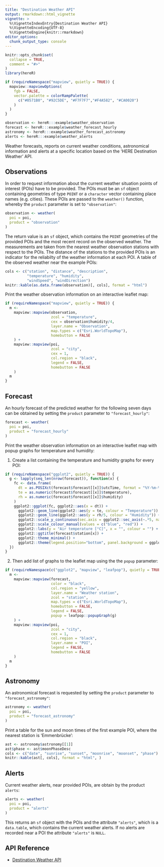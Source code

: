```yaml
---
title: "Destination Weather API"
output: rmarkdown::html_vignette
vignette: >
  %\VignetteIndexEntry{Destination Weather API}
  %\VignetteEncoding{UTF-8}
  %\VignetteEngine{knitr::rmarkdown}
editor_options: 
  chunk_output_type: console
---
```


```r
knitr::opts_chunk$set(
  collapse = TRUE,
  comment = "#>"
)
library(hereR)

if (requireNamespace("mapview", quietly = TRUE)) {
  mapview::mapviewOptions(
    fgb = FALSE,
    vector.palette = colorRampPalette(
      c("#0571B0", "#92C5DE", "#F7F7F7","#F4A582", "#CA0020")
    )
  )
}

observation <- hereR:::example$weather_observation
forecast <- hereR:::example$weather_forecast_hourly
astronomy <- hereR:::example$weather_forecast_astronomy
alerts <- hereR:::example$weather_alerts
```

Weather forecasts, reports on current weather conditions, astronomical information and alerts at a specific location based on the 'HERE Destination Weather' API.

## Observations

In order to request information about the current weather situation points of interest (POIs) have to be provided. The POIs must be an `sf` object containing geometries of type `POINT` or a `character` vector containing place names (e.g. cities).
These POIs are passed to the `weather()` function, whereby the `product` parameter is set to `"observation"`:

```r
observation <- weather(
  poi = poi,
  product = "observation"
)
```

The return value is an `sf` object, which contains the `POINT` geometries of the provided POIs and the most recent record on the observed weather. The measurements are taken from the nearest weather observation stations with respect to the POIs. The distance of the stations to the provided POIs is an indicator for the reliabilty of the weather information at each POI. A table of the observed weather near the example POIs:

```r
cols <- c("station", "distance", "description",
          "temperature", "humidity",
          "windSpeed", "windDirection")
knitr::kable(as.data.frame(observation)[, cols], format = "html")
```

Print the weather observation information on an interactive leaflet map:

```r
if (requireNamespace("mapview", quietly = TRUE)) {
  m <-
    mapview::mapview(observation,
                     zcol = "temperature",
                     cex = observation$humidity/4,
                     layer.name = "Observation",
                     map.types = c("Esri.WorldTopoMap"),
                     homebutton = FALSE
    ) +
    mapview::mapview(poi,
                     zcol = "city",
                     cex = 1,
                     col.region = "black",
                     legend = FALSE,
                     homebutton = FALSE
    )
  m
}
```

## Forecast

An hourly forecast of the predicted weather for the following seven days can be obtained by setting the `product` parameter to `"forecast_hourly"`:

```r
forecast <- weather(
  poi = poi,
  product = "forecast_hourly"
)
```

Print the weather observation information on an interactive leaflet map with popup graphs for temperature and humidity:

1. Create a list containing the temperature and humidity graphs for every POI:

```r
if (requireNamespace("ggplot2", quietly = TRUE)) {
  g <- lapply(seq_len(nrow(forecast)), function(x) {
    fc <- data.frame(
      dt = as.POSIXct(forecast$forecast[[x]]$utcTime, format = "%Y-%m-%dT%H:%M:%OS", tz = "UTC"),
      te = as.numeric(forecast$forecast[[x]]$temperature),
      rh = as.numeric(forecast$forecast[[x]]$humidity)
    )
    ggplot2::ggplot(fc, ggplot2::aes(x = dt)) +
      ggplot2::geom_line(ggplot2::aes(y = te, colour = "Temperature")) +
      ggplot2::geom_line(ggplot2::aes(y = rh/5, colour = "Humidity")) +
      ggplot2::scale_y_continuous(sec.axis = ggplot2::sec_axis(~.*5, name = "Relative humidity [%]")) +
      ggplot2::scale_colour_manual(values = c("blue", "red")) +
      ggplot2::labs(y = "Air temperature [°C]", x = "", colour = "") +
      ggplot2::ggtitle(forecast$station[x]) +
      ggplot2::theme_minimal() +
      ggplot2::theme(legend.position="bottom", panel.background = ggplot2::element_rect(color = NA))
  })
}
```

2. Then add list of graphs to the leaflet map using the the `popup` parameter:

```r
if (requireNamespace(c("ggplot2", "mapview", "leafpop"), quietly = TRUE)) {
  m <-
    mapview::mapview(forecast,
                     color = "black",
                     col.region = "yellow",
                     layer.name = "Weather station",
                     zcol = "station",
                     map.types = c("Esri.WorldTopoMap"),
                     homebutton = FALSE,
                     legend = FALSE,
                     popup = leafpop::popupGraph(g)
    ) +
    mapview::mapview(poi,
                     zcol = "city",
                     cex = 1,
                     col.region = "black",
                     layer.name = "POI",
                     legend = FALSE,
                     homebutton = FALSE
    )
  m
}
```

## Astronomy

An astronomical forecast is requested by setting the `product` parameter to `"forecast_astronomy"`:

```r
astronomy <- weather(
  poi = poi,
  product = "forecast_astronomy"
)
```

Print a table for the sun and moon times of the first example POI, where the nearest station is 'Emmenbrücke':

```r
ast <- astronomy$astronomy[[1]]
ast$phase <- ast$moonPhaseDesc
cols <- c("date", "sunrise", "sunset", "moonrise", "moonset", "phase")
knitr::kable(ast[, cols], format = "html", )
```

## Alerts

Current weather alerts, near provided POIs, are obtain by the product `alerts`:

```r
alerts <- weather(
  poi = poi,
  product = "alerts"
)
```

This returns an `sf` object with the POIs and the attribute `"alerts"`, which is a `data.table`, which contains the current weather alerts. If no alerts are recorded near a POI the attribute `"alerts"` is `NULL`.

## API Reference

* [Destination Weather API](https://developer.here.com/documentation/destination-weather/dev_guide/topics/guide.html)
